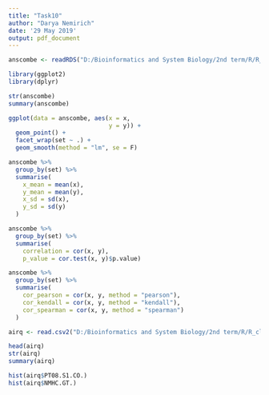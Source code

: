 ```yaml
---
title: "Task10"
author: "Darya Nemirich"
date: '29 May 2019'
output: pdf_document
---
```


```r
anscombe <- readRDS("D:/Bioinformatics and System Biology/2nd term/R/R_classwork/Task10_Case/anscombe.Rds")
```

```r
library(ggplot2)
library(dplyr)
```

```r
str(anscombe)
summary(anscombe)
```
```r
ggplot(data = anscombe, aes(x = x,
                            y = y)) +
  geom_point() +
  facet_wrap(set ~ .) +
  geom_smooth(method = "lm", se = F)
```

```r
anscombe %>% 
  group_by(set) %>% 
  summarise(
    x_mean = mean(x),
    y_mean = mean(y),
    x_sd = sd(x),
    y_sd = sd(y)
  )
```
```r
anscombe %>% 
  group_by(set) %>% 
  summarise(
    correlation = cor(x, y),
    p_value = cor.test(x, y)$p.value)
```
```r
anscombe %>% 
  group_by(set) %>% 
  summarise(
    cor_pearson = cor(x, y, method = "pearson"),
    cor_kendall = cor(x, y, method = "kendall"),
    cor_spearman = cor(x, y, method = "spearman")
  )

```

```r
airq <- read.csv2("D:/Bioinformatics and System Biology/2nd term/R/R_classwork/Task10_Case/AirQualityUCI.csv")
```

```r
head(airq)
str(airq)
summary(airq)
```
```r
hist(airq$PT08.S1.CO.)
hist(airq$NMHC.GT.)
```






